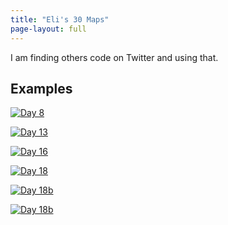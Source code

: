 ```yaml
---
title: "Eli's 30 Maps"
page-layout: full
---
```


I am finding others code on Twitter and using that.

## Examples

::: {layout-ncol=2}
[![Day 8](content/day8_files/figure-html/unnamed-chunk-2-1.png)](content/day8.html)

[![Day 13](content/day13_files/figure-html/unnamed-chunk-4-1.png)](content/day13.html)

[![Day 16](content/day16_files/figure-html/unnamed-chunk-2-1.png)](content/day16.html)

[![Day 18](content/day18_files/figure-html/unnamed-chunk-3-1.png)](content/day18.html)

[![Day 18b](content/day18b_files/figure-html/unnamed-chunk-4-1.png)](content/day18b.html)

[![Day 18b](content/day18b_files/figure-html/unnamed-chunk-4-1.png)](content/day18b.html)


:::